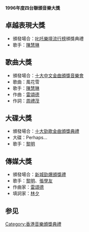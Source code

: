 {{Multiple issues|
{{Lead too short|time=2022-06-18T08:03:38+00:00}}
{{Unreferenced|time=2022-06-18T08:03:38+00:00}}
}}
'''1996年度四台聯頒音樂大獎'''

== 卓越表現大獎 ==
* 頒發場合：[[叱吒樂壇流行榜|叱吒樂壇流行榜]]頒獎典禮
* 歌手：[[陳慧琳|陳慧琳]]

== 歌曲大獎 ==
* 頒發場合：[[十大中文金曲頒獎音樂會|十大中文金曲頒獎音樂會]]
* 歌曲：風花雪
* 歌手：[[陳慧琳|陳慧琳]]
* 作曲：[[雷頌德|雷頌德]]
* 作詞：[[周禮茂|周禮茂]]

== 大碟大獎 ==
* 頒發場合：[[十大勁歌金曲頒獎典禮|十大勁歌金曲頒獎典禮]]
* 大碟：Perhaps...
* 歌手：[[黎明|黎明]]

== 傳媒大獎 ==
* 頒發場合：[[新城勁爆頒獎禮|新城勁爆頒獎禮]]
* 歌手：[[黎明|黎明]]、[[張學友|張學友]]
* 作曲家：[[雷頌德|雷頌德]]
* 填詞家：[[林夕|林夕]]

== 参见 ==
{{四台聯頒音樂大獎}}
{{香港音乐颁奖典礼}}
{{全球流行音乐颁奖典礼}}

[[Category:香港音樂頒獎典禮|Category:香港音樂頒獎典禮]]